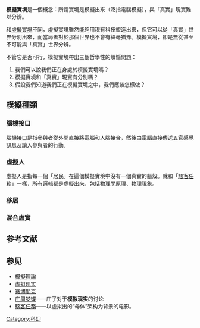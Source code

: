 {{NoteTA
|G1 = IT
|G2 = 電影譯名
|1=zh-cn:模拟现实;zh-tw:模擬實境
}}
{{multiple issues|
{{expert|time=2014-09-06T09:07:46+00:00}}
{{trivia|time=2014-09-06T09:07:46+00:00}}
{{unreferenced|time=2014-09-06T09:07:46+00:00}}
}}
{{Distinguish|虚拟现实}}
'''模擬實境'''是一個概念：所謂實境是模擬出來（泛指電腦模擬），與「真實」現實難以分辨。

和[[虛擬實境|虛擬實境]]不同，虛擬實境雖然能夠用現有科技塑造出來，但它可以從「真實」世界分別出來，而當局者對於那個世界也不會有絲毫猶豫。模擬實境，卻是無從甚至不可能與「真實」世界分辨。

不管它是否可行，模擬實境帶出三個哲學性的煩惱問題：{{Fact|time=2007-08-24T18:13:45Z}}

# 我們可以說我們正在身處於模擬實境嗎？
# 模擬實境和「真實」現實有分別嗎？
# 假設我們知道我們正在模擬實境之中，我們應該怎樣做？

== 模擬種類 ==
=== 腦機接口 ===
[[腦機接口|腦機接口]]是指參與者從外間直接將電腦和人腦接合，然後由電腦直接傳送五官感覺訊息及讀入參與者的行動。

=== 虛擬人  ===
虛擬人是指每一個「居民」在這個模擬實境中沒有一個真實的軀殼。就和「[[駭客任務|駭客任務]]」一樣，所有邏輯都是虛擬出來，包括物理學原理、物理現象。

=== 移居 ===

=== 混合虛實 ===

== 参考文献 ==
{{Reflist}}

== 参见 ==
* [[模擬理論|模擬理論]]
* [[虚拟现实|虚拟现实]]
* [[赛博朋克|赛博朋克]]
* [[庄周梦蝶|庄周梦蝶]]——庄子对于'''模拟现实'''的讨论
* [[駭客任務|駭客任務]]——以虚拟出的“母体”架构为背景的电影。

{{Mixed reality}}

[[Category:科幻|Category:科幻]]